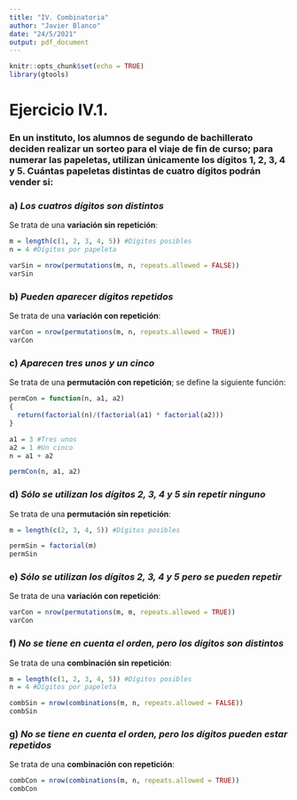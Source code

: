 ```yaml
---
title: "IV. Combinatoria"
author: "Javier Blanco"
date: "24/5/2021"
output: pdf_document
---
```


```r
knitr::opts_chunk$set(echo = TRUE)
library(gtools)
```

# Ejercicio IV.1.

### En un instituto, los alumnos de segundo de bachillerato deciden realizar un sorteo para el viaje de fin de curso; para numerar las papeletas, utilizan únicamente los dígitos 1, 2, 3, 4 y 5. Cuántas papeletas distintas de cuatro dígitos podrán vender si:

### a) *Los cuatros dígitos son distintos*

Se trata de una **variación sin repetición**:

```r
m = length(c(1, 2, 3, 4, 5)) #Dígitos posibles
n = 4 #Dígitos por papeleta

varSin = nrow(permutations(m, n, repeats.allowed = FALSE))
varSin
```

### b) *Pueden aparecer dígitos repetidos*

Se trata de una **variación con repetición**:

```r
varCon = nrow(permutations(m, n, repeats.allowed = TRUE))
varCon
```

### c) *Aparecen tres unos y un cinco*

Se trata de una **permutación con repetición**; se define la siguiente función:

```r
permCon = function(n, a1, a2) 
{
  return(factorial(n)/(factorial(a1) * factorial(a2)))
}

a1 = 3 #Tres unos
a2 = 1 #Un cinco
n = a1 + a2

permCon(n, a1, a2)
```

### d) *Sólo se utilizan los dígitos 2, 3, 4 y 5 sin repetir ninguno*

Se trata de una **permutación sin repetición**:

```r
m = length(c(2, 3, 4, 5)) #Dígitos posibles

permSin = factorial(m)
permSin
```

### e) *Sólo se utilizan los dígitos 2, 3, 4 y 5 pero se pueden repetir*

Se trata de una **variación con repetición**:

```r
varCon = nrow(permutations(m, m, repeats.allowed = TRUE))
varCon
```

### f) *No se tiene en cuenta el orden, pero los dígitos son distintos*

Se trata de una **combinación sin repetición**:

```r
m = length(c(1, 2, 3, 4, 5)) #Dígitos posibles
n = 4 #Dígitos por papeleta

combSin = nrow(combinations(m, n, repeats.allowed = FALSE))
combSin
```

### g) *No se tiene en cuenta el orden, pero los dígitos pueden estar repetidos*

Se trata de una **combinación con repetición**:

```r
combCon = nrow(combinations(m, n, repeats.allowed = TRUE))
combCon
```